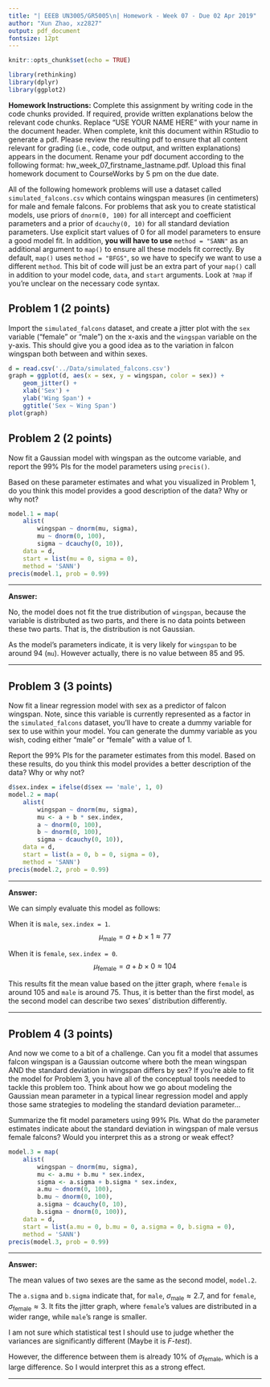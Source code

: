 ```yaml
---
title: "| EEEB UN3005/GR5005\n| Homework - Week 07 - Due 02 Apr 2019"
author: "Xun Zhao, xz2827"
output: pdf_document
fontsize: 12pt
---
```


```r

knitr::opts_chunk$set(echo = TRUE)

library(rethinking)
library(dplyr)
library(ggplot2)
```


**Homework Instructions:** Complete this assignment by writing code in the code chunks provided. If required, provide written explanations below the relevant code chunks. Replace "USE YOUR NAME HERE" with your name in the document header. When complete, knit this document within RStudio to generate a pdf. Please review the resulting pdf to ensure that all content relevant for grading (i.e., code, code output, and written explanations) appears in the document. Rename your pdf document according to the following format: hw_week_07_firstname_lastname.pdf. Upload this final homework document to CourseWorks by 5 pm on the due date.  


All of the following homework problems will use a dataset called `simulated_falcons.csv` which contains wingspan measures (in centimeters) for male and female falcons. For problems that ask you to create statistical models, use priors of `dnorm(0, 100)` for all intercept and coefficient parameters and a prior of `dcauchy(0, 10)` for all standard deviation parameters. Use explicit start values of 0 for all model parameters to ensure a good model fit. In addition, **you will have to use** `method = "SANN"` as an additional argument to `map()` to ensure all these models fit correctly. By default, `map()` uses `method = "BFGS"`, so we have to specify we want to use a different `method`. This bit of code will just be an extra part of your `map()` call in addition to your model code, `data`, and `start` arguments. Look at `?map` if you're unclear on the necessary code syntax.


## Problem 1 (2 points)

Import the `simulated_falcons` dataset, and create a jitter plot with the `sex` variable ("female" or "male") on the x-axis and the `wingspan` variable on the y-axis. This should give you a good idea as to the variation in falcon wingspan both between and within sexes.

```r
d = read.csv('../Data/simulated_falcons.csv')
graph = ggplot(d, aes(x = sex, y = wingspan, color = sex)) + 
    geom_jitter() + 
    xlab('Sex') + 
    ylab('Wing Span') + 
    ggtitle('Sex ~ Wing Span')
plot(graph)
```


## Problem 2 (2 points)

Now fit a Gaussian model with wingspan as the outcome variable, and report the 99% PIs for the model parameters using `precis()`.

Based on these parameter estimates and what you visualized in Problem 1, do you think this model provides a good description of the data? Why or why not?

```r
model.1 = map(
    alist(
        wingspan ~ dnorm(mu, sigma),
        mu ~ dnorm(0, 100),
        sigma ~ dcauchy(0, 10)),
    data = d,
    start = list(mu = 0, sigma = 0),
    method = 'SANN')
precis(model.1, prob = 0.99)
```

---

**Answer:**

No, the model does not fit the true distribution of `wingspan`, because the variable is distributed as two parts, and there is no data points between these two parts. That is, the distribution is not Gaussian.

As the model's parameters indicate, it is very likely for `wingspan` to be around $94$ (`mu`). However actually, there is no value between $85$ and $95$.

---


## Problem 3 (3 points)

Now fit a linear regression model with sex as a predictor of falcon wingspan. Note, since this variable is currently represented as a factor in the `simulated_falcons` dataset, you'll have to create a dummy variable for sex to use within your model. You can generate the dummy variable as you wish, coding either "male" or "female" with a value of 1.

Report the 99% PIs for the parameter estimates from this model. Based on these results, do you think this model provides a better description of the data? Why or why not?

```r
d$sex.index = ifelse(d$sex == 'male', 1, 0)
model.2 = map(
    alist(
        wingspan ~ dnorm(mu, sigma),
        mu <- a + b * sex.index,
        a ~ dnorm(0, 100),
        b ~ dnorm(0, 100),
        sigma ~ dcauchy(0, 10)),
    data = d,
    start = list(a = 0, b = 0, sigma = 0),
    method = 'SANN')
precis(model.2, prob = 0.99)
```

---

**Answer:**

We can simply evaluate this model as follows:

When it is `male`, `sex.index = 1`.
$$\mu_{\text{male}} = a + b \times 1 \approx 77$$

When it is `female`, `sex.index = 0`.
$$\mu_{\text{female}} = a + b \times 0 \approx 104$$

This results fit the mean value based on the jitter graph, where `female` is around $105$ and `male` is around $75$. Thus, it is better than the first model, as the second model can describe two sexes' distribution differently.

---

## Problem 4 (3 points)

And now we come to a bit of a challenge. Can you fit a model that assumes falcon wingspan is a Gaussian outcome where both the mean wingspan AND the standard deviation in wingspan differs by sex? If you're able to fit the model for Problem 3, you have all of the conceptual tools needed to tackle this problem too. Think about how we go about modeling the Gaussian mean parameter in a typical linear regression model and apply those same strategies to modeling the standard deviation parameter...

Summarize the fit model parameters using 99% PIs. What do the parameter estimates indicate about the standard deviation in wingspan of male versus female falcons? Would you interpret this as a strong or weak effect?

```r
model.3 = map(
    alist(
        wingspan ~ dnorm(mu, sigma),
        mu <- a.mu + b.mu * sex.index,
        sigma <- a.sigma + b.sigma * sex.index,
        a.mu ~ dnorm(0, 100),
        b.mu ~ dnorm(0, 100),
        a.sigma ~ dcauchy(0, 10),
        b.sigma ~ dnorm(0, 100)),
    data = d,
    start = list(a.mu = 0, b.mu = 0, a.sigma = 0, b.sigma = 0),
    method = 'SANN')
precis(model.3, prob = 0.99)
```

---

**Answer:**

The mean values of two sexes are the same as the second model, `model.2`.

The `a.sigma` and `b.sigma` indicate that, for `male`, $\sigma_{\text{male}} \approx 2.7$, and for `female`, $\sigma_{\text{female}} \approx 3$. It fits the jitter graph, where `female`'s values are distributed in a wider range, while `male`'s range is smaller.

I am not sure which statistical test I should use to judge whether the variances are significantly different (Maybe it is *F-test*).

However, the difference between them is already $10\%$ of $\sigma_{\text{female}}$, which is a large difference. So I would interpret this as a strong effect.

---
